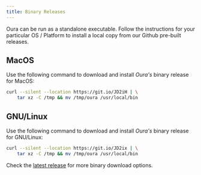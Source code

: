 ```yaml
---
title: Binary Releases
---
```


Oura can be run as a standalone executable. Follow the instructions for your particular OS / Platform to install a local copy from our Github pre-built releases.

## MacOS

Use the following command to download and install _Oura's_ binary release for MacOS:

```sh
curl --silent --location https://git.io/JD2iH | \
    tar xz -C /tmp && mv /tmp/oura /usr/local/bin
```

## GNU/Linux

Use the following command to download and install _Oura's_ binary release for GNU/Linux:

```sh
curl --silent --location https://git.io/JD2ix | \
    tar xz -C /tmp && mv /tmp/oura /usr/local/bin
```

Check the [latest release](https://github.com/txpipe/oura/releases/latest) for more binary download options.
